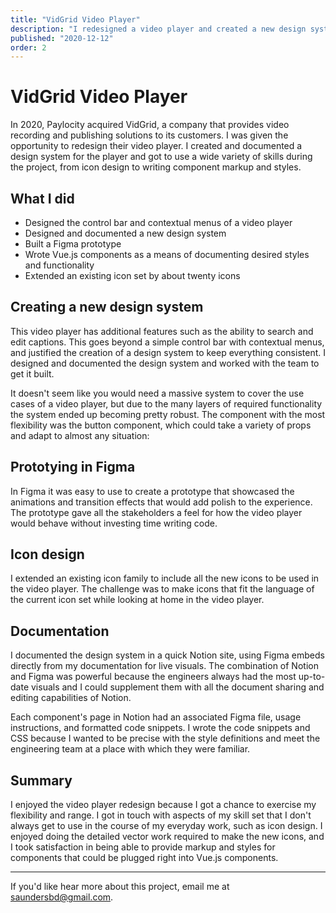 ```yaml
---
title: "VidGrid Video Player"
description: "I redesigned a video player and created a new design system when Paylocity acquired a video solutions company."
published: "2020-12-12"
order: 2
---
```


# VidGrid Video Player

<p className="large">
  In 2020, Paylocity acquired VidGrid, a company that provides video recording
  and publishing solutions to its customers. I was given the opportunity to
  redesign their video player. I created and documented a design system for the
  player and got to use a wide variety of skills during the project, from icon
  design to writing component markup and styles.
</p>

<PostImage
  alt="This is the video player in its default state."
  darkSrc="/images/projects/vidgrid/vg-player-dark.png"
  darkMode
  width="1752"
  height="1072"
/>

<PostImage
  alt="This is the video player in its default state."
  src="/images/projects/vidgrid/vg-player-light.png"
  width="1752"
  height="1072"
/>

## What I did

- Designed the control bar and contextual menus of a video player
- Designed and documented a new design system
- Built a Figma prototype
- Wrote Vue.js components as a means of documenting desired styles and functionality
- Extended an existing icon set by about twenty icons

## Creating a new design system

This video player has additional features such as the ability to search and edit captions. This goes beyond a simple control bar with contextual menus, and justified the creation of a design system to keep everything consistent. I designed and documented the design system and worked with the team to get it built.

It doesn't seem like you would need a massive system to cover the use cases of a video player, but due to the many layers of required functionality the system ended up becoming pretty robust. The component with the most flexibility was the button component, which could take a variety of props and adapt to almost any situation:

<PostImage
  alt="A grid of buttons from the design system"
  caption="A grid of buttons from the design system"
  src="/images/projects/vidgrid/vg-buttons.png"
  width="1509"
  height="472"
/>

## Prototying in Figma

In Figma it was easy to use to create a prototype that showcased the animations and transition effects that would add polish to the experience. The prototype gave all the stakeholders a feel for how the video player would behave without investing time writing code.

## Icon design

I extended an existing icon family to include all the new icons to be used in the video player. The challenge was to make icons that fit the language of the current icon set while looking at home in the video player.

<PostImage
  alt="A grid of some of the icons developed for the design system."
  caption="A grid of some of the icons developed for the design system."
  darkSrc="/images/projects/vidgrid/vg-icon-grid-dark.png"
  darkMode
  width="880"
  height="736"
/>

<PostImage
  alt="A grid of some of the icons developed for the design system."
  caption="A grid of some of the icons developed for the design system."
  src="/images/projects/vidgrid/vg-icon-grid-light.png"
  width="880"
  height="736"
/>

## Documentation

I documented the design system in a quick Notion site, using Figma embeds directly from my documentation for live visuals. The combination of Notion and Figma was powerful because the engineers always had the most up-to-date visuals and I could supplement them with all the document sharing and editing capabilities of Notion.

Each component's page in Notion had an associated Figma file, usage instructions, and formatted code snippets. I wrote the code snippets and CSS because I wanted to be precise with the style definitions and meet the engineering team at a place with which they were familiar.

## Summary

I enjoyed the video player redesign because I got a chance to exercise my flexibility and range. I got in touch with aspects of my skill set that I don't always get to use in the course of my everyday work, such as icon design. I enjoyed doing the detailed vector work required to make the new icons, and I took satisfaction in being able to provide markup and styles for components that could be plugged right into Vue.js components.

---

If you'd like hear more about this project, email me at [saundersbd@gmail.com](mailto:saundersbd@gmail.com).
